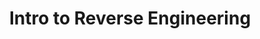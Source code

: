 ---
authors:
- member/evan-johnson
featured: false
slides: how2re.pdf
tags:
- rev
- intro
time_start: 2018-10-11T18:00:00.000000Z
title: Intro to Reverse Engineering
week_number: 6
---